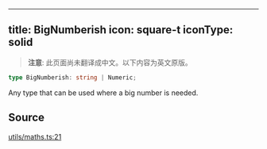 <!-- AUTO-GENERATED-CONTENT:START (ENGLISH-COPY) -->
---
title: BigNumberish
icon: square-t
iconType: solid
---

> **注意**: 此页面尚未翻译成中文。以下内容为英文原版。

```ts
type BigNumberish: string | Numeric;
```

Any type that can be used where a big number is needed.

## Source

[utils/maths.ts:21](https://github.com/dominant-strategies/quais.js/blob/c1c12d43f9d34c6baad2b0542bd6d0acd6fefcbf/src/utils/maths.ts#L21)
